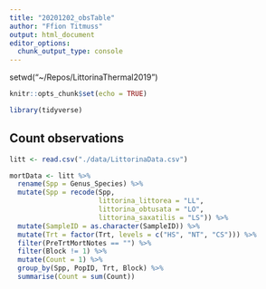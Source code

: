```yaml
---
title: "20201202_obsTable"
author: "Ffion Titmuss"
output: html_document
editor_options: 
  chunk_output_type: console
---
```


setwd("~/Repos/LittorinaThermal2019")

```r
knitr::opts_chunk$set(echo = TRUE)

library(tidyverse)
```

## Count observations
```r
litt <- read.csv("./data/LittorinaData.csv")

mortData <- litt %>%
  rename(Spp = Genus_Species) %>%
  mutate(Spp = recode(Spp,
                      littorina_littorea = "LL",
                      littorina_obtusata = "LO",
                      littorina_saxatilis = "LS")) %>%
  mutate(SampleID = as.character(SampleID)) %>%
  mutate(Trt = factor(Trt, levels = c("HS", "NT", "CS"))) %>%
  filter(PreTrtMortNotes == "") %>%
  filter(Block != 1) %>%
  mutate(Count = 1) %>%
  group_by(Spp, PopID, Trt, Block) %>%
  summarise(Count = sum(Count))
```